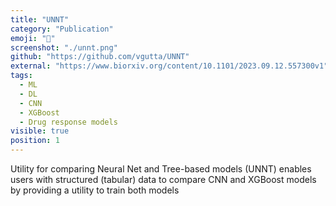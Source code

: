 ```yaml
---
title: "UNNT"
category: "Publication"
emoji: "📄"
screenshot: "./unnt.png"
github: "https://github.com/vgutta/UNNT"
external: "https://www.biorxiv.org/content/10.1101/2023.09.12.557300v1"
tags:
  - ML
  - DL
  - CNN
  - XGBoost
  - Drug response models
visible: true
position: 1
---
```


Utility for comparing Neural Net and Tree-based models (UNNT) enables users with structured (tabular) data to compare CNN and XGBoost models by providing a utility to train both models
